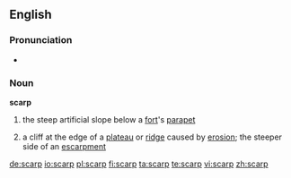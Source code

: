 ==English==

===Pronunciation===
* {{rhymes|ɑː(r)p}}

===Noun===
'''scarp'''

# the steep artificial slope below a [[fort]]'s [[parapet]]
# {{geology}} a cliff at the edge of a [[plateau]] or [[ridge]] caused by [[erosion]]; the steeper side of an [[escarpment]]

[[de:scarp]]
[[io:scarp]]
[[pl:scarp]]
[[fi:scarp]]
[[ta:scarp]]
[[te:scarp]]
[[vi:scarp]]
[[zh:scarp]]